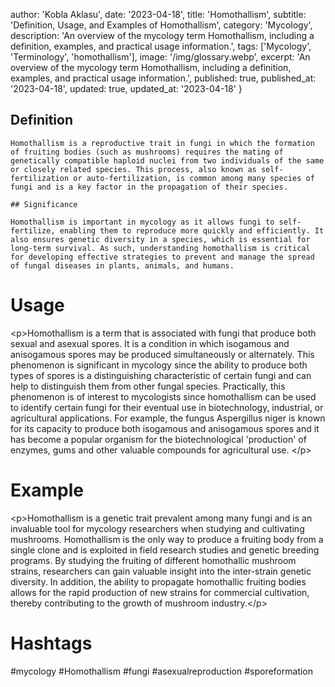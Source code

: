 
  author: 'Kobla Aklasu',
  date: '2023-04-18',
  title: 'Homothallism',
  subtitle: 'Definition, Usage, and Examples of Homothallism',
  category: 'Mycology',
  description: 'An overview of the mycology term Homothallism, including a definition, examples, and practical usage information.',
  tags: ['Mycology', 'Terminology', 'homothallism'],
  image: '/img/glossary.webp',
  excerpt: 'An overview of the mycology term Homothallism, including a definition, examples, and practical usage information.',
  published: true,
  published_at: '2023-04-18',
  updated: true,
  updated_at: '2023-04-18'
}




## Definition
    
    Homothallism is a reproductive trait in fungi in which the formation of fruiting bodies (such as mushrooms) requires the mating of genetically compatible haploid nuclei from two individuals of the same or closely related species. This process, also known as self-fertilization or auto-fertilization, is common among many species of fungi and is a key factor in the propagation of their species.
    
    ## Significance
    
    Homothallism is important in mycology as it allows fungi to self-fertilize, enabling them to reproduce more quickly and efficiently. It also ensures genetic diversity in a species, which is essential for long-term survival. As such, understanding homothallism is critical for developing effective strategies to prevent and manage the spread of fungal diseases in plants, animals, and humans.

# Usage

&lt;p&gt;Homothallism is a term that is associated with fungi that produce both sexual and asexual spores. It is a condition in which isogamous and anisogamous spores may be produced simultaneously or alternately. This phenomenon is significant in mycology since the ability to produce both types of spores is a distinguishing characteristic of certain fungi and can help to distinguish them from other fungal species. Practically, this phenomenon is of interest to mycologists since homothallism can be used to identify certain fungi for their eventual use in biotechnology, industrial, or agricultural applications. For example, the fungus Aspergillus niger is known for its capacity to produce both isogamous and anisogamous spores and it has become a popular organism for the biotechnological 'production' of enzymes, gums and other valuable compounds for agricultural use. &lt;/p&gt;

# Example

&lt;p&gt;Homothallism is a genetic trait prevalent among many fungi and is an invaluable tool for mycology researchers when studying and cultivating mushrooms. Homothallism is the only way to produce a fruiting body from a single clone and is exploited in field research studies and genetic breeding programs. By studying the fruiting of different homothallic mushroom strains, researchers can gain valuable insight into the inter-strain genetic diversity. In addition, the ability to propagate homothallic fruiting bodies allows for the rapid production of new strains for commercial cultivation, thereby contributing to the growth of mushroom industry.&lt;/p&gt;

# Hashtags

#mycology #Homothallism #fungi #asexualreproduction #sporeformation

